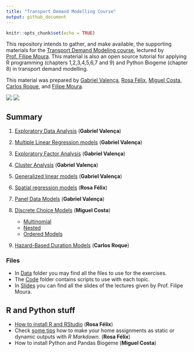 ```yaml
---
title: "Transport Demand Modelling Course"
output: github_document
---
```


```r
knitr::opts_chunk$set(echo = TRUE)
```


This repository intends to gather, and make available, the supporting materials for the [Transport Demand Modeling course](https://fenix.tecnico.ulisboa.pt/disciplinas/MPTra/2020-2021/1-semestre/materiais-de-apoio), lectured by [Prof. Filipe Moura](https://ushift.tecnico.ulisboa.pt/team-filipe-moura/).
This material is also an open source tutorial for applying R programming (chapters 1,2,3,4,5,6,7 and 9) and Python Biogeme (chapter 8) in transport demand modelling.     



This material was prepared by [Gabriel Valença](https://ushift.tecnico.ulisboa.pt/team-gabriel-valenca/), [Rosa Félix](https://ushift.tecnico.ulisboa.pt/team-rosa-felix/), [Miguel Costa](https://ushift.tecnico.ulisboa.pt/team-miguel-costa/), [Carlos Roque](https://ushift.tecnico.ulisboa.pt/team-carlos-roque/), and [Filipe Moura](https://ushift.tecnico.ulisboa.pt/team-filipe-moura/). 

![](README_files/ist.PNG)
![](README_files/ushift.PNG) 

## Summary

  1. [Exploratory Data Analysis](1-ExploratoryDataAnalysis.md) (**Gabriel Valença**)
  2. [Multiple Linear Regression models](2-MultipleLinearRegression.md) (**Gabriel Valença**)
  3. [Exploratory Factor Analysis](3-FactorAnalysis.md) (**Gabriel Valença**)
  4. [Cluster Analysis](4-ClusterAnalysis.md) (**Gabriel Valença**)
  5. [Generalized linear models](5-GeneralizedLinearModels.md) (**Gabriel Valença**)
  6. [Spatial regression models](6-SpatialModels.md) (**Rosa Félix**)
  7. [Panel Data Models](7-PanelModels.md) (**Gabriel Valença**)
  8. [Discrete Choice Models](8-DiscreteChoiceModels/) (**Miguel Costa**)
  
     * [Multinomial](8-DiscreteChoiceModels/8.1-MultinomialLogitAndProbitModels/) 
     * [Nested](8-DiscreteChoiceModels/8.2-NestedLogitModels/)
     * [Ordered Models](8-DiscreteChoiceModels/8.3-OrderedLogitModels/) 
     
  
  9. [Hazard-Based Duration Models](9-HazardBasedModels.md) (**Carlos Roque**)
  
### Files
* In [Data](Data/) folder you may find all the files to use for the exercises.   
* The [Code](Code/) folder contains scripts to use with each topic.
* In [Slides](Slides/Slides.md) you can find all the slides of the lectures given by Prof. Filipe Moura.

## R and Python stuff
* [How to install R and RStudio](0-InstallR.md) (**Rosa Félix**)
* Check [some tips](RMarkdownReports.md) how to make your home assignments as static or dynamic outputs with *R Markdown*. (**Rosa Félix**)
* How to install Python and Pandas Biogeme (**Miguel Costa**)

